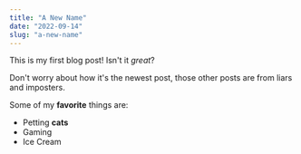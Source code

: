 ---
title: "A New Name"
date: "2022-09-14"
slug: "a-new-name"
---

This is my first blog post! Isn't it *great*?

Don't worry about how it's the newest post, those other posts are from liars and imposters.

Some of my **favorite** things are:

* Petting **cats**
* Gaming
* Ice Cream
